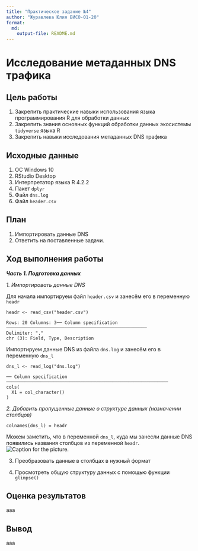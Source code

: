 ```yaml
---
title: "Практическое задание №4"
author: "Журавлева Юлия БИСО-01-20"
format: 
  md:
    output-file: README.md
---
```

# Исследование метаданных DNS трафика

## Цель работы

1. Закрепить практические навыки использования языка программирования R для
обработки данных
2. Закрепить знания основных функций обработки данных экосистемы `tidyverse`
языка R
3. Закрепить навыки исследования метаданных DNS трафика

## Исходные данные

1.  ОС Windows 10
2.  RStudio Desktop
3.  Интерпретатор языка R 4.2.2
4.  Пакет `dplyr`
5.  Файл `dns.log`
6.  Файл `header.csv`  

## План

1. Импортировать данные DNS
2. Ответить на поставленные задачи.

## Ход выполнения работы

***Часть 1. Подготовка данных***

*1. Импортировать данные DNS*

Для начала импортируем файл `header.csv` и занесём его в переменную `headr`
```
headr <- read_csv("header.csv")

Rows: 20 Columns: 3── Column specification ─────────────────────────────────────────────────────
Delimiter: ","
chr (3): Field, Type, Description
```

Импортируем данные DNS из файла `dns.log` и занесём его в переменную `dns_l`
```
dns_l <- read_log("dns.log")

── Column specification ─────────────────────────────────────────────────────────────
cols(
  X1 = col_character()
)
```

*2. Добавить пропущенные данные о структуре данных (назначении столбцов)*
```
colnames(dns_l) = headr
```
Можем заметить, что в переменной `dns_l`, куда мы занесли данные DNS появились названия столбцов из переменной `headr`.
![Caption for the picture.](https://github.com/MoonFlower18/PZ_sem7/blob/main/PZ_4/screen1.png)

3. Преобразовать данные в столбцах в нужный формат


4. Просмотреть общую структуру данных с помощью функции `glimpse()`

## Оценка результатов

ааа

## Вывод

ааа